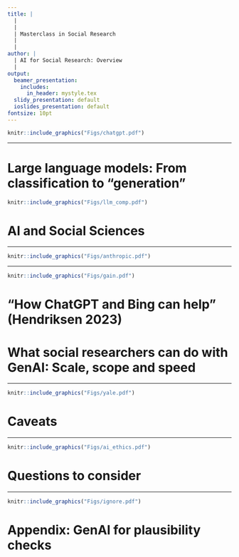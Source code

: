 ```yaml
---
title: |
  |
  |
  | Masterclass in Social Research
  |
  |
author: |
  | AI for Social Research: Overview
  |
output:
  beamer_presentation:
    includes:
      in_header: mystyle.tex
  slidy_presentation: default
  ioslides_presentation: default
fontsize: 10pt
---
```


\vspace{0.2cm}
```r
knitr::include_graphics("Figs/chatgpt.pdf")
```

---

# Large language models: From classification to "generation"

```r
knitr::include_graphics("Figs/llm_comp.pdf")
```
\vspace{0.1cm}
\begin{center}
\url{https://artificialanalysis.ai/leaderboards/providers}
\end{center}

# AI and Social Sciences

\begin{itemize}
\small
  \item Use AI to improve social sciences (see the next slide) or other practical uses such as in
  \begin{itemize}
    \item Education (for both teachers and students)
    \item Newsroom
    \item Healthcare and counseling
    \item Crime control
  \end{itemize}
  \vspace{0.1cm}
  \item Broad societal impacts of and (potential) changes brought by AI, such as
  \begin{itemize}
    \item Misinformation and democratic backsliding
    \item Group inequality and discrimination
    \item Climate change and sustainable development
  \end{itemize}
  \vspace{0.1cm}
  \item Development, regulation and governance of AI -- geopolitics of LLMs (e.g., Deepseek)
\end{itemize}

---

```r
knitr::include_graphics("Figs/anthropic.pdf")
```
\vspace{0.1cm}
\begin{center}
\scriptsize
\url{https://www.anthropic.com/news/anthropic-education-report-how-university-students-use-claude}
\end{center}

---

\vspace{0.4cm}
```r
knitr::include_graphics("Figs/gain.pdf")
```
\begin{center}
\small
\url{https://generative-ai-newsroom.com/}
\end{center}

# "How ChatGPT and Bing can help" (Hendriksen 2023)

\begin{itemize}
  \item Identifying and adjusting research ideas/questions and relevant literatures (e.g. "what has been done in this area?")
  \vspace{0.4cm}
  \item Locating relevant co-authors and key researchers in the field (e.g. "who has worked on this topic?")
  \vspace{0.4cm}
  \item Exposing ideas to simulated and targeted critical readers (e.g. "how will my research be received")
  \vspace{0.4cm}
  \item Producing research applications (e.g. "develop an outline for research proposal; coding and programming for specified tasks")
\end{itemize}

# What social researchers can do with GenAI: Scale, scope and speed

\begin{itemize}
  \item Explore human behaviour through "impersonation" (simulation) and human-machine interactions/comparisons -- AI agents and agent-based modeling (ABM)
  \vspace{0.4cm}
  \item Text annotation and (qualitative) grounded-theory coding -- interviews; natural language processing; discourse, content and thematic analysis (e.g., Geiecke and Jaravel 2024; Korinek 2023; Leek et al 2024)
  \vspace{0.4cm}
  \item Design, implement and replicate surveys, including experiments (see Bail 2024)
  \vspace{0.4cm}
  \item (Statistical) programming -- "vibe coding" (!?), more in Adv Topics in Quant Social Research
\end{itemize}

---

```r
knitr::include_graphics("Figs/yale.pdf")
```
\vspace{0.2cm}
\begin{center}
\url{https://www.youtube.com/watch?v=dBh_9pKOxd4&t=118s}
\end{center}

# Caveats

\begin{itemize}
  \item Human bias -- sure, but perhaps an opportunity to "reverse engineer" the (re)production of different biases?
  \vspace{0.2cm}
  \item Junk science and quality control -- domain-specific retrieval-augmented generation (RAG)?
  \vspace{0.2cm}
  \item Ethics, perhaps both as a problem and solution -- deception and simulation?
  \vspace{0.2cm}
  \item Transparency and replicability -- performance evaluation, prompt tweaking and model comparison?
\end{itemize}

---

```r
knitr::include_graphics("Figs/ai_ethics.pdf")
```
\vspace{0.2cm}
\begin{center}
\tiny
\url{https://www.theatlantic.com/technology/archive/2025/05/reddit-ai-persuasion-experiment-ethics/682676/}
\end{center}

# Questions to consider

\begin{itemize}
  \item Now AI has become a possibility -- how might you incorporate AI into your research? How comfortable are you with using AI for research purposes? Why?
  \vspace{0.7cm}
  \item Bail (2024) listed a lot of promising research opportunities and questions, which one would like to explore further? What else?
  \vspace{0.7cm}
  \item In order to take advantage of AI, what might be the skills that you need to acquire? How much AI do you have to "know?" Perhaps apply the principle of "strategic ignorance" (Linsey McGoey 2019)?
\end{itemize}

---

```r
knitr::include_graphics("Figs/ignore.pdf")
```

# Appendix: GenAI for plausibility checks

\begin{itemize}
  \item Without using ChatGPT and Bing, imagine how you can integrate AI into your research practice and workflows
  \vspace{0.5cm}
  \item Ask ChatGPT and Bing to see what they can do for your research. Are these suggestions at the risk of violating the College's policy on AI and academic integrity?
  \vspace{0.5cm}
  \item Ask ChatGPT and Bing in general what they can do for qualitative and/or quantitative (social) researchers
\end{itemize}
